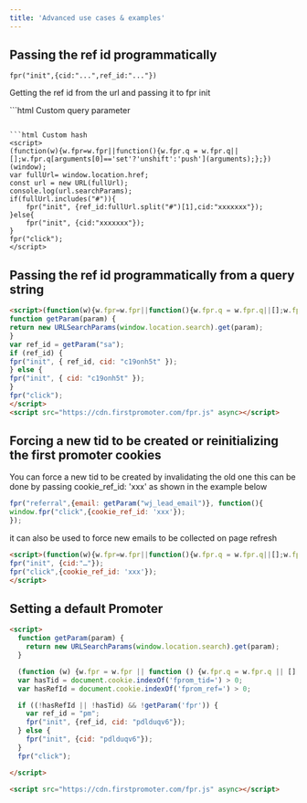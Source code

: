 ```yaml
---
title: 'Advanced use cases & examples'
---
```


## Passing the ref id programmatically
`fpr("init",{cid:"...",ref_id:"..."})`

Getting the ref id from the url and passing it to fpr init

<CodeGroup>
```html Custom query parameter
<script>(function (w) { w.fpr = w.fpr || function () { w.fpr.q = w.fpr.q || []; w.fpr.q[arguments[0] == 'set' ? 'unshift' : 'push'](arguments); }; })(window);

  function getQueryParameter(qParam) {
    var searchParams = new URL(document.location.toString()).searchParams;
    if (searchParams.has(qParam)) {
      return searchParams.get(qParam);
    } else {
      return null;
    }
  }

  var customRefValue = getQueryParameter("aff");
  if (customRefValue) {
    fpr("init", { ref_id: customRefValue, cid: "xxxxxx" });
  } else {
    fpr("init", { cid: "xxxxxxx" });
  }
</script>
<script src="https://cdn.firstpromoter.com/fpr.js" async></script>
```

```html Custom hash
<script>
(function(w){w.fpr=w.fpr||function(){w.fpr.q = w.fpr.q||[];w.fpr.q[arguments[0]=='set'?'unshift':'push'](arguments);};})(window);
var fullUrl= window.location.href;
const url = new URL(fullUrl);
console.log(url.searchParams);
if(fullUrl.includes("#")){
    fpr("init", {ref_id:fullUrl.split("#")[1],cid:"xxxxxxx"});
}else{
    fpr("init", {cid:"xxxxxxx"});
}
fpr("click");
</script>
```

</CodeGroup>



## Passing the ref id programmatically from a query string

``` html
<script>(function(w){w.fpr=w.fpr||function(){w.fpr.q = w.fpr.q||[];w.fpr.q[arguments[0]=='set'?'unshift':'push'](arguments);};})(window);
function getParam(param) {
return new URLSearchParams(window.location.search).get(param);
}
var ref_id = getParam("sa");
if (ref_id) {
fpr("init", { ref_id, cid: "c19onh5t" });
} else {
fpr("init", { cid: "c19onh5t" });
}
fpr("click");
</script>
<script src="https://cdn.firstpromoter.com/fpr.js" async></script>
```

## Forcing a new tid to be created or reinitializing the first promoter cookies

You can force a new tid to be created by invalidating the old one this can be done by passing cookie_ref_id: 'xxx' as shown in the example below

```js
fpr("referral",{email: getParam("wj_lead_email")}, function(){
window.fpr("click",{cookie_ref_id: 'xxx'});
});
```

it can also be used to force new emails to be collected on page refresh

```html
<script>(function(w){w.fpr=w.fpr||function(){w.fpr.q = w.fpr.q||[];w.fpr.q[arguments[0]=='set'?'unshift':'push'](arguments);};})(window);
fpr("init", {cid:"…"});
fpr("click",{cookie_ref_id: 'xxx'});
</script>

```


## Setting a default  Promoter

```html
<script>
  function getParam(param) {
    return new URLSearchParams(window.location.search).get(param);
  }

  (function (w) {w.fpr = w.fpr || function () {w.fpr.q = w.fpr.q || []; w.fpr.q[arguments[0] == 'set' ? 'unshift' : 'push'](arguments);};})(window);
  var hasTid = document.cookie.indexOf('fprom_tid=') > 0;
  var hasRefId = document.cookie.indexOf('fprom_ref=') > 0;

  if ((!hasRefId || !hasTid) && !getParam('fpr')) {
    var ref_id = "pm";
    fpr("init", {ref_id, cid: "pdlduqv6"});
  } else {
    fpr("init", {cid: "pdlduqv6"});
  }
  fpr("click");

</script>

<script src="https://cdn.firstpromoter.com/fpr.js" async></script>
```